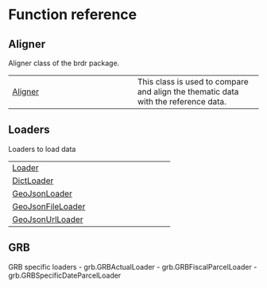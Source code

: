 # Function reference {.doc .doc-index}

## Aligner

Aligner class of the brdr package.

| | |
| --- | --- |
| [Aligner](Aligner.qmd#brdr.aligner.Aligner) | This class is used to compare and align the thematic data with the reference data. |

## Loaders

Loaders to load data

| | |
| --- | --- |
| [Loader](Loader.qmd#brdr.loader.Loader) |  |
| [DictLoader](DictLoader.qmd#brdr.loader.DictLoader) |  |
| [GeoJsonLoader](GeoJsonLoader.qmd#brdr.loader.GeoJsonLoader) |  |
| [GeoJsonFileLoader](GeoJsonFileLoader.qmd#brdr.loader.GeoJsonFileLoader) |  |
| [GeoJsonUrlLoader](GeoJsonUrlLoader.qmd#brdr.loader.GeoJsonUrlLoader) |  |

## GRB

GRB specific loaders - grb.GRBActualLoader - grb.GRBFiscalParcelLoader - grb.GRBSpecificDateParcelLoader